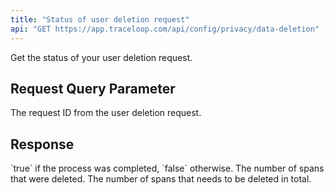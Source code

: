 ```yaml
---
title: "Status of user deletion request"
api: "GET https://app.traceloop.com/api/config/privacy/data-deletion"
---
```


Get the status of your user deletion request.

## Request Query Parameter

<ParamField query="requestId" type="string">
  The request ID from the user deletion request.
</ParamField>

## Response

<ResponseField name="completed" type="boolean">
  `true` if the process was completed, `false` otherwise.
</ResponseField>

<ResponseField name="deleted" type="string">
  The number of spans that were deleted.
</ResponseField>

<ResponseField name="total" type="string">
  The number of spans that needs to be deleted in total.
</ResponseField>
